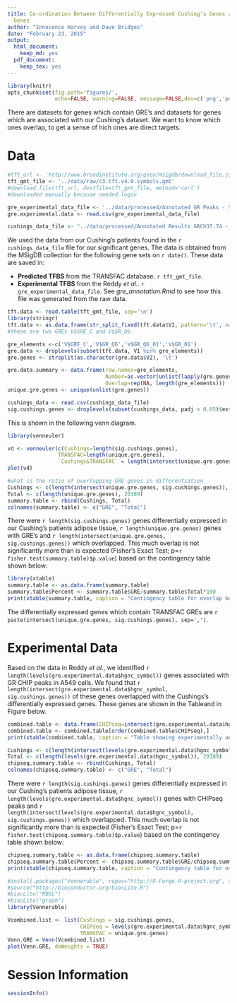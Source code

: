 ```yaml
---
title: Co-ordination Between Differentially Expressed Cushing's Genes and GRE Containing
  Genes
author: "Innocence Harvey and Dave Bridges"
date: "February 23, 2015"
output:
  html_document:
    keep_md: yes
  pdf_document:
    keep_tex: yes
---
```


```r
library(knitr)
opts_chunk$set(fig.path='figures/',
               echo=FALSE, warning=FALSE, message=FALSE,dev=c('png','pdf'))
```


There are datasets for genes which contain GRE's and datasets for genes which are associated with our Cushing's dataset.  We want to know which ones overlap, to get a sense of hich ones are direct targets.

# Data#

```r
#tft_url <- 'http://www.broadinstitute.org/gsea/msigdb/download_file.jsp?filePath=/resources/msigdb/4.0/c3.tft.v4.0.symbols.gmt'
tft_gmt_file <- '../data/raw/c3.tft.v4.0.symbols.gmt'
#download.file(tft_url, destfile=tft_gmt_file, method='curl')
#downloaded manually because needed login

gre_experimental_data_file <- '../data/processed/Annotated GR Peaks - Significantly Changed.csv'
gre.experimental.data <- read.csv(gre_experimental_data_file)

cushings_data_file <- "../data/processed/Annotated Results GRCh37.74 - Cushing.csv"
```

We used the data from our Cushing's patients found in the `r cushings_data_file` file for our significant genes.  The data is obtained from the MSigDB collection for the following gene sets on `r date()`.  These data are saved in:

* **Predicted TFBS** from the TRANSFAC database.  `r tft_gmt_file`.
* **Experimental TFBS**  from the Reddy *et al.*.  `r gre_experimental_data_file`.  See *gre_annotation.Rmd* to see how this file was generated from the raw data.

```r
tft.data <- read.table(tft_gmt_file, sep='\n')
library(stringr)
tft.data <- as.data.frame(str_split_fixed(tft.data$V1, pattern='\t', n=2))
#there are two GREs V$GRE_C and V$GR_Q6

gre_elements <-c('V$GRE_C','V$GR_Q6','V$GR_Q6_01','V$GR_01')
gre.data <- droplevels(subset(tft.data, V1 %in% gre_elements))
gre.genes <- strsplit(as.character(gre.data$V2), '\t')

gre.data.summary <- data.frame(row.names=gre_elements, 
                               Number=as.vector(unlist(lapply(gre.genes, length))),
                               Overlap=rep(NA, length(gre_elements)))
unique.gre.genes <- unique(unlist(gre.genes))

cushings_data <- read.csv(cushings_data_file)
sig.cushings.genes <- droplevels(subset(cushings_data, padj < 0.05)$external_gene_id)
```

This is shown in the following venn diagram.  

```r


library(venneuler)

vd <- venneuler(c(Cushings=length(sig.cushings.genes),
                TRANSFAC=length(unique.gre.genes),
                `Cushings&TRANSFAC` = length(intersect(unique.gre.genes, sig.cushings.genes))))
plot(vd)

#what is the ratio of overlapping GRE genes in differentiation
Cushings <- c(length(intersect(unique.gre.genes, sig.cushings.genes)), length(sig.cushings.genes))
Total <- c(length(unique.gre.genes), 20389)
summary.table <- rbind(Cushings, Total)
colnames(summary.table) <- c("GRE", "Total")
```

There were `r length(sig.cushings.genes)` genes differentially expressed in our Cushing's patients adipose tissue, `r length(unique.gre.genes)` genes with GRE's and `r length(intersect(unique.gre.genes, sig.cushings.genes))` which overlapped. This much overlap is not significantly more than is expected (Fisher's Exact Test; p=`r fisher.test(summary.table)$p.value`) based on the contingency table shown below:

```r
library(xtable)
summary.table <- as.data.frame(summary.table)
summary.table$Percent <- summary.table$GRE/summary.table$Total*100
print(xtable(summary.table, caption = "Contingency table for overlap between GRE's and Cushing's Dependent Differentially Expressed Genes", label="tab:overlap-contingency", digits=c(0,0,0,2)), type='html')
```

The differentially expressed genes which contain TRANSFAC GREs are `r paste(intersect(unique.gre.genes, sig.cushings.genes), sep=',')`.

# Experimental Data
Based on the data in Reddy *et al.*, we identified `r length(levels(gre.experimental.data$hgnc_symbol))` genes associated with GR CHIP peaks in A549 cells.  We found that `r length(intersect(gre.experimental.data$hgnc_symbol, sig.cushings.genes))` of these genes overlapped with the Cushings's differentially expressed genes.  These genes are shown in the Tableand in Figure below. 

```r
combined.table <- data.frame(CHIPseq=intersect(gre.experimental.data$hgnc_symbol, sig.cushings.genes), TRANSFAC=intersect(gre.experimental.data$hgnc_symbol, sig.cushings.genes) %in% unique.gre.genes)
combined.table <- combined.table[order(combined.table$CHIPseq),]
print(xtable(combined.table, caption = "Table showing experimentally and computationally described GREs", include.rownames=FALSE), type='html')
```


```r
Cushings <- c(length(intersect(levels(gre.experimental.data$hgnc_symbol), sig.cushings.genes)), length(sig.cushings.genes))
Total <- c(length(levels(gre.experimental.data$hgnc_symbol)), 20389)
chipseq.summary.table <- rbind(Cushings, Total)
colnames(chipseq.summary.table) <- c("GRE", "Total")
```
There were `r length(sig.cushings.genes)` genes differentially expressed in our Cushing's patients adipose tissue, `r length(levels(gre.experimental.data$hgnc_symbol))` genes with CHIPseq peaks and `r length(intersect(levels(gre.experimental.data$hgnc_symbol), sig.cushings.genes))` which overlapped. This much overlap is not significantly more than is expected (Fisher's Exact Test; p=`r fisher.test(chipseq.summary.table)$p.value`) based on the contingency table shown below:

```r
chipseq.summary.table <- as.data.frame(chipseq.summary.table)
chipseq.summary.table$Percent <- chipseq.summary.table$GRE/chipseq.summary.table$Total*100
print(xtable(chipseq.summary.table, caption = "Contingency table for overlap between CHIPseq peaks and Cushing's Dependent Differentially Expressed Genes", label="tab:overlap-contingency", digits=c(0,0,0,2)), type='html')
```

```r
#install.packages("Vennerable", repos="http://R-Forge.R-project.org", type='source')
#source("http://bioconductor.org/biocLite.R")
#biocLite("RBGL")
#biocLite("graph")
library(Vennerable)

Vcombined.list <- list(Cushings = sig.cushings.genes, 
                       CHIPseq = levels(gre.experimental.data$hgnc_symbol), 
                       TRANSFAC = unique.gre.genes)
Venn.GRE = Venn(Vcombined.list)
plot(Venn.GRE, doWeights = TRUE)
```



# Session Information
```r
sessionInfo()
```
